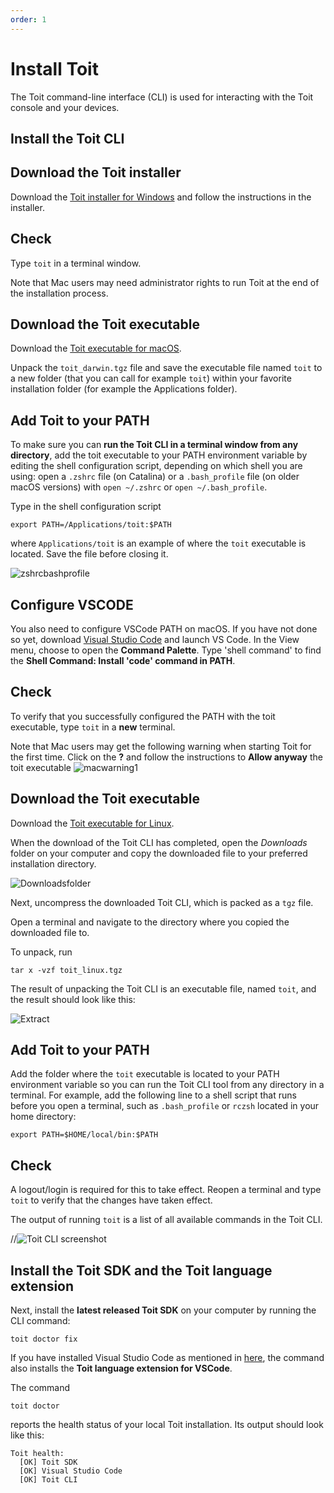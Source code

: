 ```yaml
---
order: 1
---
```



# Install Toit

The Toit command-line interface (CLI) is used for interacting with the Toit console and your devices.

## Install the Toit CLI

<Tabs>
<div label="Install on Windows">

## Download the Toit installer

Download the <a href="https://archive.toit.io/cli/latest/windows/installer" target="_blank">Toit installer for Windows</a> and follow the instructions in the installer.

## Check

Type `toit` in a terminal window.

</div>
<div label="Install on macOS">

Note that Mac users may need administrator rights to run Toit at the end of the installation process.

## Download the Toit executable

Download the <a href="https://archive.toit.io/cli/latest/darwin" target="_blank">Toit executable for macOS</a>.

Unpack the `toit_darwin.tgz` file and save the executable file named `toit` to a new folder (that you can call for example `toit`) within your favorite installation folder (for example the Applications folder).

## Add Toit to your PATH

To make sure you can **run the Toit CLI in a terminal window from any directory**, add the toit executable to your PATH environment variable by editing the shell configuration script, depending on which shell you are using: open a `.zshrc` file (on Catalina) or a `.bash_profile` file (on older macOS versions) with `open ~/.zshrc` or `open ~/.bash_profile`.

Type in the shell configuration script

```shell
export PATH=/Applications/toit:$PATH
```

where `Applications/toit` is an example of where the `toit` executable is located. Save the file before closing it.

![zshrcbashprofile](../img/zshrcbashprofile.png)

## Configure VSCODE

You also need to configure VSCode PATH on macOS. If you have not done so yet, download <a href="https://code.visualstudio.com/download" target="_blank">Visual Studio Code</a> and launch VS Code. In the View menu, choose to open the **Command Palette**. Type 'shell command' to find the **Shell Command: Install 'code' command in PATH**.

## Check

To verify that you successfully configured the PATH with the toit executable, type `toit` in a **new** terminal.

<Note>

Note that Mac users may get the following warning when starting Toit for the first time. Click on the **?** and follow the instructions to **Allow anyway** the toit executable
![macwarning1](../img/macwarning1.png)

</Note>

</div>
<div label="Install on Linux">

## Download the Toit executable

Download the <a href="https://archive.toit.io/cli/latest/linux" target="_blank">Toit executable for Linux</a>.

When the download of the Toit CLI has completed, open the _Downloads_ folder on your computer and copy the downloaded file to your preferred installation directory.

![Downloadsfolder](../img/downloadsfolder.png)

Next, uncompress the downloaded Toit CLI, which is packed as a `tgz` file.

Open a terminal and navigate to the directory where you copied the downloaded file to.

To unpack, run

```shell
tar x -vzf toit_linux.tgz
```

The result of unpacking the Toit CLI is an executable file, named `toit`, and the result should look like this:

![Extract](../img/extract.png)

## Add Toit to your PATH

Add the folder where the `toit` executable is located to your PATH environment variable so you can run the Toit CLI tool from any directory in a terminal. For example, add the following line to a shell script that runs before you open a terminal, such as `.bash_profile` or `rczsh` located in your home directory:

```shell
export PATH=$HOME/local/bin:$PATH
```

## Check

A logout/login is required for this to take effect. Reopen a terminal and type `toit` to verify that the changes have taken effect.

</div>
</Tabs>

The output of running `toit` is a list of all available commands in the Toit CLI.

//<img src={ToitCli} alt="Toit CLI screenshot" />

## Install the Toit SDK and the Toit language extension

Next, install the **latest released Toit SDK** on your computer by running the CLI command:

```shell
toit doctor fix
```

If you have installed Visual Studio Code as mentioned in [here](vscode.md), the command also installs the **Toit language extension for VSCode**.

The command

```shell
toit doctor
```

reports the health status of your local Toit installation. Its output should look like this:

```shell
Toit health:
  [OK] Toit SDK
  [OK] Visual Studio Code
  [OK] Toit CLI
```
